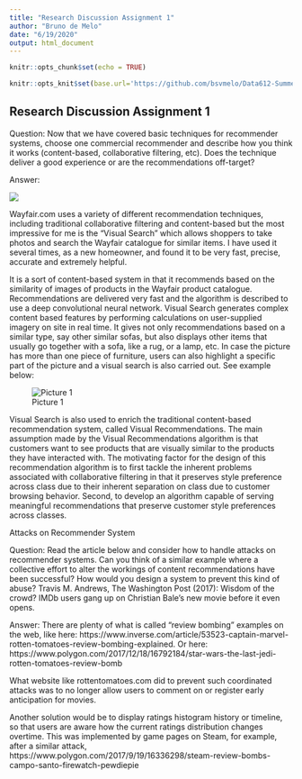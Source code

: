 ```yaml
---
title: "Research Discussion Assignment 1"
author: "Bruno de Melo"
date: "6/19/2020"
output: html_document
---
```


```r
knitr::opts_chunk$set(echo = TRUE)

```
```r
knitr::opts_knit$set(base.url='https://github.com/bsvmelo/Data612-Summer-2020/')
```

## Research Discussion Assignment 1

Question: Now that we have covered basic techniques for recommender systems, choose one commercial recommender and describe how you think it works (content-based, collaborative filtering, etc). Does the technique deliver a good experience or are the recommendations off-target?

Answer:             

![](https://github.com/bsvmelo/Data612-Summer-2020/raw/master/Pic2.jpeg)

Wayfair.com uses a variety of different recommendation techniques, including traditional collaborative filtering and content-based but the most impressive for me is the “Visual Search” which allows shoppers to take photos and search the Wayfair catalogue for similar items. I have used it several times, as a new homeowner, and found it to be very fast, precise, accurate and extremely helpful.

It is a sort of content-based system in that it recommends based on the similarity of images of products in the Wayfair product catalogue. Recommendations are delivered very fast and the algorithm is described to use a deep convolutional neural network. Visual Search generates complex content based features by performing calculations on user-supplied imagery on site in real time. It gives not only recommendations based on a similar type, say other similar sofas, but also displays other items that usually go together with a sofa, like a rug, or a lamp, etc. In case the picture has more than one piece of furniture, users can also highlight a specific part of the picture and a visual search is also carried out. See example below:

![Picture 1](https://github.com/bsvmelo/Data612-Summer-2020/raw/master/pic1.jpeg)

Visual Search is also used to enrich the traditional content-based recommendation system, called Visual Recommendations. The main assumption made by the Visual Recommendations algorithm is that customers want to see products that are visually similar to the products they have interacted with. The motivating factor for the design of this recommendation algorithm is to first tackle the inherent problems associated with collaborative filtering in that it preserves style preference across class due to their inherent separation on class due to customer browsing behavior. Second, to develop an algorithm capable of serving meaningful recommendations that preserve customer style preferences across classes. 

Attacks on Recommender System

Question: Read the article below and consider how to handle attacks on recommender systems. Can you think of a similar example where a collective effort to alter the workings of content recommendations have been successful? How would you design a system to prevent this kind of abuse?
Travis M. Andrews, The Washington Post (2017): Wisdom of the crowd? IMDb users gang up on Christian Bale’s new movie before it even opens.

Answer:
There are plenty of what is called “review bombing” examples on the web, like here: https://www.inverse.com/article/53523-captain-marvel-rotten-tomatoes-review-bombing-explained. Or here: https://www.polygon.com/2017/12/18/16792184/star-wars-the-last-jedi-rotten-tomatoes-review-bomb

What website like rottentomatoes.com did to prevent such coordinated attacks was to no longer allow users to comment on or register early anticipation for movies.

Another solution would be to display ratings histogram history or timeline, so that users are aware how the current ratings distribution changes overtime. This was implemented by game pages on Steam, for example, after a similar attack, https://www.polygon.com/2017/9/19/16336298/steam-review-bombs-campo-santo-firewatch-pewdiepie

